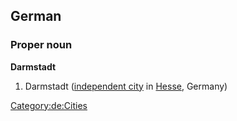 ==German==
{{wikipedia}}
{{wikipedia|lang=de}}
===Proper noun===
'''Darmstadt'''
# Darmstadt ([[independent city]] in [[Hesse]], Germany)
[[Category:de:Cities]]